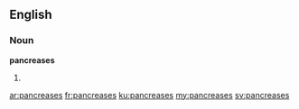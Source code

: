 ==English==

===Noun===
'''pancreases'''

# {{plural of|pancreas}}

[[ar:pancreases]]
[[fr:pancreases]]
[[ku:pancreases]]
[[my:pancreases]]
[[sv:pancreases]]